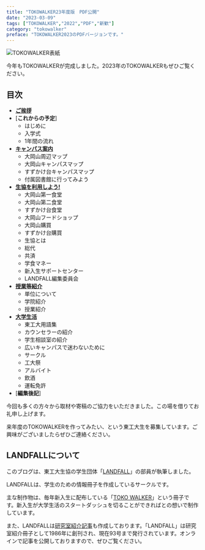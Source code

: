 ```yaml
---
title: "TOKOWALKER23年度版　PDF公開"
date: "2023-03-09"
tags: ["TOKOWALKER","2022","PDF","新歓"]
category: "tokowalker"
preface: "TOKOWALKER2023のPDFバージョンです。"
---
```


![TOKOWALKER表紙](./tokowallker23.jpg)

今年もTOKOWALKERが完成しました。2023年のTOKOWALKERもぜひご覧ください。

## 目次

- [**ご挨拶**](./tokowalker23_5-1.pdf)
- [**これからの予定**]
    - はじめに
    - 入学式
    - 1年間の流れ
- [**キャンパス案内**](./tokowalker23_5-2.pdf)
    - 大岡山周辺マップ
    - 大岡山キャンパスマップ
    - すずかけ台キャンパスマップ
    - 付属図書館に行ってみよう
- [**生協を利用しよう!**](./tokowalker23_5-3.pdf)
    - 大岡山第一食堂
    - 大岡山第二食堂
    - すずかけ台食堂
    - 大岡山フードショップ
    - 大岡山購買
    - すずかけ台購買
    - 生協とは
    - 総代
    - 共済
    - 学食マネー
    - 新入生サポートセンター
    - LANDFALL編集委員会
- [**授業等紹介**](./tokowalker23_5-4.pdf)
    - 単位について
    - 学院紹介
    - 授業紹介
- [**大学生活**](./tokowalker23_5-5.pdf)
    - 東工大用語集
    - カウンセラーの紹介
    - 学生相談室の紹介
    - 広いキャンパスで迷わないために
    - サークル
    - 工大祭
    - アルバイト
    - 飲酒
    - 運転免許
- [**編集後記**]



今回も多くの方々から取材や寄稿のご協力をいただきました。この場を借りてお礼申し上げます。

来年度のTOKOWALKERを作ってみたい、という東工大生を募集しています。ご興味がございましたらぜひご連絡ください。

## LANDFALLについて

このブログは、東工大生協の学生団体「[LANDFALL](https://landfaller.com)」の部員が執筆しました。

LANDFALLは、学生のための情報冊子を作成しているサークルです。

主な制作物は、毎年新入生に配布している「[TOKO WALKER](https://landfaller.com/category/tokowalker/)」という冊子です。新入生が大学生活のスタートダッシュを切ることができればとの想いで制作しています。

また、LANDFALLは[研究室紹介記事](https://landfaller.com/magazines)も作成しております。「LANDFALL」は研究室紹介冊子として1986年に創刊され、現在93号まで発行されています。オンラインで記事を公開しておりますので、ぜひご覧ください。